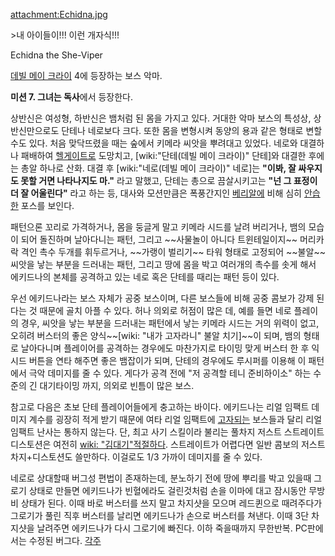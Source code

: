 attachment:Echidna.jpg

>내 아이들이!!! 이런 개자식!!!

Echidna the She-Viper

[[데빌 메이 크라이]] 4에 등장하는 보스 악마.

'''미션 7. 그녀는 독사'''에서 등장한다.

상반신은 여성형, 하반신은 뱀처럼 된 몸을 가지고 있다. 거대한 악마 보스의 특성상, 상반신만으로도 단테나 네로보다 크다. 또한 몸을 변형시켜 동양의 용과 같은 형태로 변할 수도 있다. 
처음 맞닥뜨렸을 때는 숲에서 키메라 씨앗을 뿌려대고 있었다.
네로와 대결하나 패배하여 [[헬게이트]]로 도망치고, [wiki:"단테(데빌 메이 크라이)" 단테]와 대결한 후에는 총알 하나로 산화. 대결 후 [wiki:"네로(데빌 메이 크라이)" 네로]는 '''"이봐, 잘 싸우지도 못할 거면 나타나지도 마."''' 라고 말했고, 단테는 총으로 끔살시키고는 '''"넌 그 표정이 더 잘 어울린다"''' 라고 하는 등, 대사와 모션만큼은 폭풍간지인 [[베리알]]에 비해 심히 [[안습]]한 포스를 보인다.

패턴으론 꼬리로 가격하거나, 몸을 둥글게 말고 키메라 시드를 날려 버리거나, 뱀의 모습이 되어 돌진하며 날아다니는 패턴, 그리고 ~~사물놀이 아니다 트윈테일이지~~ 머리카락 격인 촉수 두개를 휘두르거나, ~~가랭이 벌리기~~ 타워 형태로 고정되어 ~~불알~~ 씨앗을 낳는 부분을 드러내는 패턴, 그리고 땅에 몸을 박고 여러개의 촉수를 솟게 해서 에키드나의 본체를 공격하고 있는 네로 혹은 단테를 때리는 패턴 등이 있다.

우선 에키드나라는 보스 자체가 공중 보스이며, 다른 보스들에 비해 공중 콤보가 강제 된다는 것 때문에 골치 아플 수 있다. 허나 의외로 허점이 많은 데, 예를 들면 네로 플레이의 경우, 씨앗을 낳는 부분을 드러내는 패턴에서 낳는 키메라 시드는 거의 위력이 없고, 오히려 버스터의 좋은 양식~~[wiki: "내가 고자라니" 불알 치기]~~이 되며, 뱀의 형태로 날아다니며 플레이어를 공격하는 경우에도 마찬가지로 타이밍 맞게 버스터 한 후 익시드 버튼을 연타 해주면 좋은 뱀잡이가 되며, 단테의 경우에도 루시퍼를 이용해 이 패턴에서 극악 데미지를 줄 수 있다. 게다가 공격 전에 "저 공격할 테니 준비하이소" 하는 수준의 긴 대기타이밍 까지, 의외로 빈틈이 많은 보스.

참고로 다음은 초보 단테 플레이어들에게 충고하는 바이다. 에키드나는 리얼 임팩트 데미지 계수를 굉장히 적게 받기 때문에 여타 리얼 임팩트에 [[고자]]되는 보스들과 달리 리얼 임팩트 난사는 통하지 않는다. 단, 최고 사기 스킬이라 불리는 풀차지 저스트 스트레이트 디스토션은 여전히 [[wiki: "김대기"적절하다]]. 스트레이트가 어렵다면 일반 콤보의 저스트 차지+디스토션도 쓸만하다. 이걸로도 1/3 가까이 데미지를 줄 수 있다.

네로로 상대할때 버그성 편법이 존재하는데, 분노하기 전에 땅에 뿌리를 박고 있을때 그로기 상태로 만들면 에키드나가 빈혈에라도 걸린것처럼 손을 이마에 대고 잠시동안 무방비 상태가 된다. 이때 바로 버스터를 쓰지 말고 차지샷을 모으며 레드퀸으로 때려주다가 그로기가 풀린 직후 버스터를 날리면 에키드나가 손으로 버스터를 쳐낸다. 이때 3단 차지샷을 날려주면 에키드나가 다시 그로기에 빠진다. 이하 죽을때까지 무한반복. PC판에서는 수정된 버그다.
[[각주]]
